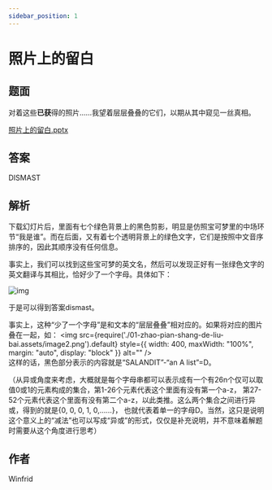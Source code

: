```yaml
---
sidebar_position: 1
---
```


# 照片上的留白

## 题面

对着这些**已获**得的照片……我望着层层叠叠的它们，以期从其中窥见一丝真相。

[照片上的留白.pptx](./01-zhao-pian-shang-de-liu-bai.assets/照片上的留白.pptx)

## 答案

DISMAST

## 解析

下载幻灯片后，里面有七个绿色背景上的黑色剪影，明显是仿照宝可梦里的中场环节“我是谁”。而在后面，又有着七个透明背景上的绿色文字，它们是按照中文音序排序的，因此其顺序没有任何信息。

事实上，我们可以找到这些宝可梦的英文名，然后可以发现正好有一张绿色文字的英文翻译与其相比，恰好少了一个字母。具体如下：

![img](./01-zhao-pian-shang-de-liu-bai.assets/image1.png)

于是可以得到答案dismast。

事实上，这种“少了一个字母”是和文本的“层层叠叠”相对应的。如果将对应的图片叠在一起，如：
<img src={require('./01-zhao-pian-shang-de-liu-bai.assets/image2.png').default} style={{
width: 400, maxWidth: "100%", margin: "auto",
display: "block"
}} alt="" />
<br />
这样的话，黑色部分表示的内容就是“SALANDIT”-“an A list”=D。

（从异或角度来考虑，大概就是每个字母串都可以表示成有一个有26n个仅可以取值0或1的元素构成的集合，第1-26个元素代表这个里面有没有第一个a-z，
第27-52个元素代表这个里面有没有第二个a-z，以此类推。这么两个集合之间进行异或，得到的就是\{0, 0, 0, 1, 0,……\}，
也就代表着单一的字母D。当然，这只是说明这个意义上的“减法”也可以写成“异或”的形式，仅仅是补充说明，并不意味着解题时需要从这个角度进行思考）

## 作者

Winfrid
